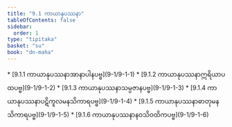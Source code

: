 ```yaml
---
title: "9.1 ကာယာနုပဿနာ"
tableOfContents: false
sidebar:
  order: 1
type: "tipitaka"
basket: "su"
book: "dn-maha"
---
```



<DynamicBreadcrumb />



<TableOfContents book="dn-maha" section="9.1">
* [9.1.1 ကာယာနုပဿနာအာနာပါနပဗ္ဗ](9-1/9-1-1)
* [9.1.2 ကာယာနုပဿနာဣရိယာပထပဗ္ဗ](9-1/9-1-2)
* [9.1.3 ကာယာနုပဿနာသမ္ပဇာနပဗ္ဗ](9-1/9-1-3)
* [9.1.4 ကာယာနုပဿနာပဋိကူလမနသိကာရပဗ္ဗ](9-1/9-1-4)
* [9.1.5 ကာယာနုပဿနာဓာတုမနသိကာရပဗ္ဗ](9-1/9-1-5)
* [9.1.6 ကာယာနုပဿနာနဝသိဝထိကပဗ္ဗ](9-1/9-1-6)
</TableOfContents>